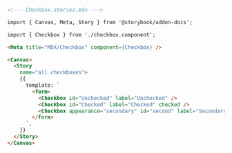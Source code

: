 ```md
<!--- Checkbox.stories.mdx --->

import { Canvas, Meta, Story } from '@storybook/addon-docs';

import { Checkbox } from './checkbox.component';

<Meta title="MDX/Checkbox" component={Checkbox} />

<Canvas>
  <Story 
    name="all checkboxes">
    {{
      template: `
        <form>
          <Checkbox id="Unchecked" label="Unchecked" />
          <Checkbox id="Checked" label="Checked" checked />
          <Checkbox appearance="secondary" id="second" label="Secondary" checked />
        </form>    
      `,
    }}
  </Story>
</Canvas>
```